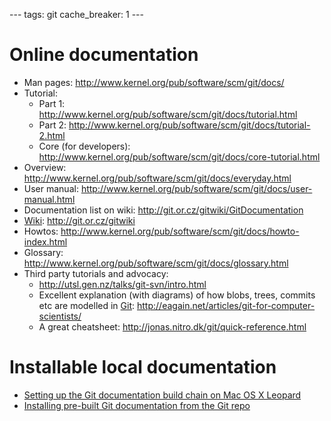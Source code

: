 ---
tags: git
cache_breaker: 1
---
= Online documentation =

* Man pages: http://www.kernel.org/pub/software/scm/git/docs/
* Tutorial:
** Part 1: http://www.kernel.org/pub/software/scm/git/docs/tutorial.html
** Part 2: http://www.kernel.org/pub/software/scm/git/docs/tutorial-2.html
** Core (for developers): http://www.kernel.org/pub/software/scm/git/docs/core-tutorial.html
* Overview: http://www.kernel.org/pub/software/scm/git/docs/everyday.html
* User manual: http://www.kernel.org/pub/software/scm/git/docs/user-manual.html
* Documentation list on wiki: http://git.or.cz/gitwiki/GitDocumentation
* [[Wiki]]: http://git.or.cz/gitwiki
* Howtos: http://www.kernel.org/pub/software/scm/git/docs/howto-index.html
* Glossary: http://www.kernel.org/pub/software/scm/git/docs/glossary.html
* Third party tutorials and advocacy:
** http://utsl.gen.nz/talks/git-svn/intro.html
** Excellent explanation (with diagrams) of how blobs, trees, commits etc are modelled in [[Git]]: http://eagain.net/articles/git-for-computer-scientists/
** A great cheatsheet: http://jonas.nitro.dk/git/quick-reference.html

= Installable local documentation =

* [[Setting up the Git documentation build chain on Mac OS X Leopard]]
* [[Installing pre-built Git documentation from the Git repo]]
